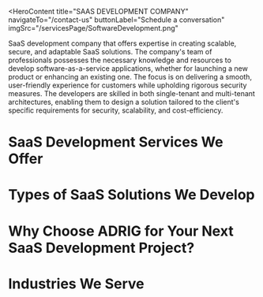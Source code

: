 <HeroContent
  title="SAAS DEVELOPMENT COMPANY"
  navigateTo="/contact-us"
  buttonLabel="Schedule a conversation"
  imgSrc="/servicesPage/SoftwareDevelopment.png"
>
  SaaS development company that offers expertise in creating scalable, secure,
  and adaptable SaaS solutions. The company's team of professionals possesses
  the necessary knowledge and resources to develop software-as-a-service
  applications, whether for launching a new product or enhancing an existing
  one. The focus is on delivering a smooth, user-friendly experience for
  customers while upholding rigorous security measures. The developers are
  skilled in both single-tenant and multi-tenant architectures, enabling them to
  design a solution tailored to the client's specific requirements for security,
  scalability, and cost-efficiency.
</HeroContent>

<ClientCompaniesComponent />

# SaaS Development Services We Offer

<section className="grid grid-cols-3 gap-10 w-full py-16">
  <section className="w-full col-span-1 cursor-pointer">
    <ServiceCard
      service={{
        id: 1,
        image: "/servicesPage/ConsultingandStrategyBuilding1.svg",
        title: "Consulting and Strategy Building",
        description:
          "Our expert consultation can help you navigate the intricacies of incorporating AI into your operations. We don't merely create AI-based products; we also develop comprehensive strategies to align these solutions with your organization's objectives, guaranteeing maximum impact and long-term success.",
        urlPath: "",
      }}
    />
  </section>
  <section className="w-full col-span-1 cursor-pointer">
    <ServiceCard
      service={{
        id: 2,
        image: "/servicesPage/CustomSaaSProductDevelopment.svg",
        title: "Custom SaaS Product Development",
        description:
          "We utilize cutting-edge tools and technologies to build robust and forward-looking SaaS products. Leveraging our expertise in multi-tenant and single-tenant architectures, we provide solutions that are not only scalable but also customized to meet the unique requirements of our clients. Our development methodology prioritizes meticulous testing and optimization, guaranteeing that each application operates at its peak performance.",
        urlPath: "",
      }}
    />
  </section>
  <section className="w-full col-span-1 cursor-pointer">
    <ServiceCard
      service={{
        id: 3,
        image: "/servicesPage/UIUXDesign.svg",
        title: "UX/UI Design",
        description:
          "Our extensive UI/UX design services include creating user personas, mapping user journeys, developing wireframes, and conducting usability testing for SaaS applications. Our UX specialists diligently construct intuitive experiences, while our UI designers concentrate on visual branding and interactive prototypes, guaranteeing the final solution embodies both practical functionality and visual appeal.",
        urlPath: "",
      }}
    />
  </section>
  <section className="w-full col-span-1 cursor-pointer">
    <ServiceCard
      service={{
        id: 4,
        image: "/servicesPage/MigrationtoSaaS.svg",
        title: "Migration to SaaS",
        description:
          "Transitioning to SaaS we skillfully transform your on-site software into a powerful and scalable subscription-based SaaS model, guaranteeing improved scalability and greater flexibility. Our experienced team oversees all aspects of the software migration process, including data migration, application reconfiguration, and user onboarding, ensuring a smooth transition with minimal disruption and maximum productivity.",
        urlPath: "",
      }}
    />
  </section>
  <section className="w-full col-span-1 cursor-pointer">
    <ServiceCard
      service={{
        id: 5,
        image: "/servicesPage/MigrationtoSaaS.svg",
        title: "API Development and Integration",
        description:
          "Our team develops strong APIs that effortlessly link your SaaS application with external data sources and services. This allows you to expand functionalities, enhance data exchange, and create a more integrated user experience. LeewayHertz helps you maximize the potential of your SaaS product by enabling effective API integration, whether connecting with payment processors, social platforms, or custom software.",
        urlPath: "",
      }}
    />
  </section>
  <section className="w-full col-span-1 cursor-pointer">
    <ServiceCard
      service={{
        id: 6,
        image: "/servicesPage/SupportandMaintenance1.svg",
        title: "Support and Maintenance",
        description:
          "Our committed team proactively maintains your SaaS application to detect and resolve potential problems before they impact your users. We continuously provide bug fixes, security updates, and performance enhancements to ensure your application operates seamlessly and efficiently. Furthermore, our support staff is available to help your users with any inquiries or technical challenges they may face.",
        urlPath: "",
      }}
    />
  </section>
</section>

# Types of SaaS Solutions We Develop

<section className="grid grid-cols-2 gap-10 w-full py-16">
  <section className="w-full col-span-1 cursor-pointer">
    <ServiceCard
      service={{
        id: 1,
        image: "/servicesPage/AccountingSaaSSolutions.svg",
        title: "Accounting SaaS Solutions",
        description:
          "We offer specialized cloud-based accounting solutions designed to meet the unique requirements of businesses. Our platforms are engineered to be both efficient and cost-effective, streamlining key financial processes such as invoicing, expense tracking, and financial reporting. This enables enhanced collaboration and provides real-time data insights to support informed decision-making.",
        urlPath: "",
      }}
    />
  </section>
  <section className="w-full col-span-1 cursor-pointer">
    <ServiceCard
      service={{
        id: 2,
        image: "/servicesPage/ContentManagementSystemCMS.svg",
        title: "Content Management System (CMS)",
        description:
          "Content Management Systems (CMS) are robust platforms developed using the Software-as-a-Service (SaaS) model. These systems simplify the processes of content creation and management. Our CMS solutions enable users to easily handle digital content, enhance workflow productivity, and build captivating web experiences, all while reducing the technical complexities involved..",
      }}
    />
  </section>
  <section className="w-full col-span-1 cursor-pointer">
    <ServiceCard
      service={{
        id: 3,
        image: "/servicesPage/EnterpriseResourcePlanningERPSaaS.svg",
        title: "Enterprise Resource Planning (ERP) SaaS ",
        description:
          "We focus on creating comprehensive cloud-based Enterprise Resource Planning (ERP) solutions that simplify operations across finance, logistics, manufacturing, and human resources, enabling data-informed decision-making. Our ERP SaaS offerings allow organizations to streamline inventory and order handling, optimize the use of resources, and gain a complete understanding of their business processes.",
        urlPath: "",
      }}
    />
  </section>
  <section className="w-full col-span-1 cursor-pointer">
    <ServiceCard
      service={{
        id: 4,
        image: "/servicesPage/ProjectManagementSaaSSolutions.svg",
        title: "Project Management SaaS Solutions",
        description:
          "Innovative Project Management Software-as-a-Service (SaaS) Solutions we create user-friendly and comprehensive project management SaaS products to assist organizations in planning, executing, and tracking projects. Our solutions enable teams to collaborate effortlessly, monitor project progress and critical performance indicators, and accomplish project objectives efficiently, promoting productivity and innovation throughout the organization.",
        urlPath: "",
      }}
    />
  </section>
  <section className="w-full col-span-1 cursor-pointer">
    <ServiceCard
      service={{
        id: 5,
        image: "/servicesPage/CommunicationSaaSSolutions.svg",
        title: "Communication SaaS Solutions",
        description:
          "Our proficiency encompasses the development of communication software-as-a-service (SaaS) platforms that enable real-time, remote collaboration without geographical or time constraints. Our solutions can improve internal communication and support a global workforce through effortless messaging, video conferencing, and file-sharing functionalities.",
        urlPath: "",
      }}
    />
  </section>
  <section className="w-full col-span-1 cursor-pointer">
    <ServiceCard
      service={{
        id: 6,
        image: "/servicesPage/HRSaaSSolutions1.svg",
        title: "HR SaaS Solutions",
        description:
          "We are experts in developing comprehensive HR software-as-a-service (SaaS) solutions that help manage employee information and establish an efficient HR workflow from the hiring process to retirement. Our solutions allow organizations to update their HR practices, automate routine administrative duties, and boost employee involvement, among other benefits.",
        urlPath: "",
      }}
    />
  </section>
  <section className="w-full col-span-1 cursor-pointer">
    <ServiceCard
      service={{
        id: 7,
        image: "/servicesPage/CustomerRelationshipManagementCRMSaaS.svg",
        title: "Customer Relationship Management (CRM) SaaS",
        description:
          "CRM SaaS (Software as a Service) is our area of expertise. We specialize in creating and implementing CRM SaaS solutions that enhance lead generation, manage sales funnels, and offer valuable customer data. Our solutions enable businesses to build strong customer relationships, streamline sales operations, and boost revenue through personalized interactions and data-driven intelligence.",
        urlPath: "",
      }}
    />
  </section>
  <section className="w-full col-span-1 cursor-pointer">
    <ServiceCard
      service={{
        id: 8,
        image: "/servicesPage/BillingSaaSSolutions.svg",
        title: "Billing SaaS Solutions",
        description:
          "We specialize in creating effective and protected billing SaaS solutions that simplify your billing procedures and maximize revenue collection. Our solutions empower businesses to streamline payment processing, enhance invoicing precision, and boost customer satisfaction through seamless billing experiences, leading to enhanced operational efficiency and revenue growth.",
        urlPath: "",
      }}
    />
  </section>
</section>

# Why Choose ADRIG for Your Next SaaS Development Project?

<section className="grid grid-cols-2 gap-10 w-full py-16">
  <section className="w-full col-span-1 cursor-pointer">
    <ServiceCard
      service={{
        id: 1,
        image: "/servicesPage/ExpertiseinSaaSArchitecture.svg",
        title: "Expertise in SaaS Architecture",
        description:
          "We possess exceptional knowledge in designing SaaS (Software as a Service) solutions. We can create applications with either multi-tenant or single-tenant architectures, ensuring optimal security, cost-effectiveness, and scalability. Our expertise spans across vertical and horizontal SaaS models, enabling us to customize your application to address industry-specific issues. Furthermore, we utilize serverless architecture to develop highly scalable and cost-efficient backend capabilities.",
        urlPath: "",
      }}
    />
  </section>
  <section className="w-full col-span-1 cursor-pointer">
    <ServiceCard
      service={{
        id: 2,
        image: "/servicesPage/CustomizedSolutions2.svg",
        title: "Customized Solutions",
        description:
          "Personalized Offerings we recognize that each organization is distinct, so we adopt a customized strategy to SaaS development. Our team collaborates closely with clients to comprehend their specific needs, obstacles, and objectives. This enables us to provide personalized solutions, whether for business administration, marketing or communication, that effectively address their requirements and yield tangible outcomes.",
      }}
    />
  </section>
  <section className="w-full col-span-1 cursor-pointer">
    <ServiceCard
      service={{
        id: 3,
        image: "/servicesPage/EndtoendServices.svg",
        title: "End-to-end Services ",
        description:
          "We provide complete end-to-end services to guide you through the entire SaaS development process, from the initial concept and design, to the final development, testing, and integration stages. Our diverse team of professionals, including UI/UX designers, software engineers, quality assurance specialists, and project managers, work together to deliver exceptional, high-caliber solutions that ensure a smooth and successful SaaS development experience.",
        urlPath: "",
      }}
    />
  </section>
  <section className="w-full col-span-1 cursor-pointer">
    <ServiceCard
      service={{
        id: 4,
        image: "/servicesPage/PostlaunchSupport.svg",
        title: "Post-launch Support",
        description:
          "After your SaaS solution is launched, we remain dedicated to helping you achieve your goals. We provide extensive post-launch support services to guarantee that your solution maintains optimal performance and adapts to meet evolving business requirements. Whether you need assistance with troubleshooting, performance enhancement, or adding new features, we are available to provide the necessary support.",
        urlPath: "",
      }}
    />
  </section>
</section>

# Industries We Serve

<section className="grid grid-cols-2 gap-10 w-full py-16">
  <section className="w-full col-span-1 cursor-pointer">
    <ServiceCard
      service={{
        id: 1,
        image: "/servicesPage/Healthcare2.svg",
        title: "Healthcare",
        description:
          "We utilize our extensive knowledge of regulatory requirements, system integration, and data protection to create scalable and secure cloud-based software solutions for healthcare professionals. Our offerings span from electronic medical record systems to telehealth platforms, enabling healthcare organizations to improve patient service and optimize their operations.",
        urlPath: "",
      }}
    />
  </section>
  <section className="w-full col-span-1 cursor-pointer">
    <ServiceCard
      service={{
        id: 2,
        image: "/servicesPage/Finance2.svg",
        title: "Finance",
        description:
          "We focus on ensuring security, scalability, and adherence to regulations when building reliable SaaS solutions for financial companies and financial technology startups. Our knowledge covers a wide range of areas, including digital banking platforms, peer-to-peer lending systems, and decentralized finance applications based on blockchain technology. This allows our clients to foster innovation and expedite their digital evolution.",
      }}
    />
  </section>
  <section className="w-full col-span-1 cursor-pointer">
    <ServiceCard
      service={{
        id: 3,
        image: "/servicesPage/Education.svg",
        title: "Education ",
        description:
          "We revolutionize educational organizations by providing user-friendly and captivating cloud-based software solutions, including online learning platforms, student information systems, virtual learning environments, and educational content distribution platforms. Our offerings empower teachers, learners, and school administrators to work together, innovate, and smoothly enhance the learning process.",
        urlPath: "",
      }}
    />
  </section>
  <section className="w-full col-span-1 cursor-pointer">
    <ServiceCard
      service={{
        id: 4,
        image: "/servicesPage/RetailandEcommerce.svg",
        title: "Retail and E-commerce",
        description:
          "We create comprehensive SaaS solutions that empower retailers and e-commerce companies to provide personalized shopping experiences, manage their online presence, and optimize their omnichannel sales. Our offerings, ranging from e-commerce platforms to inventory management systems and CRM tools, help businesses stay at the forefront of industry trends and maintain a competitive edge.",
        urlPath: "",
      }}
    />
  </section>
  <section className="w-full col-span-1 cursor-pointer">
    <ServiceCard
      service={{
        id: 5,
        image: "/servicesPage/ManufacturingandSupplyChain.svg",
        title: "Manufacturing and Supply Chain",
        description:
          "We create software-as-a-service (SaaS) solutions that aim to enhance manufacturing operations, increase transparency in supply chains, and optimize overall efficiency. Our offerings range from Manufacturing Execution Systems (MES) to demand forecasting applications and supply chain analytics platforms. These solutions enable manufacturers and logistics companies to respond effectively to evolving market conditions.",
        urlPath: "",
      }}
    />
  </section>
  <section className="w-full col-span-1 cursor-pointer">
    <ServiceCard
      service={{
        id: 6,
        image: "/servicesPage/HospitalityandTravel.svg",
        title: "Hospitality and Travel",
        description:
          "We create innovative cloud-based software solutions tailored to the specific requirements of the hospitality and travel industry. Our offerings include hotel management systems, reservation platforms, loyalty programs, and mobile concierge apps, which empower businesses to provide outstanding customer service and foster customer loyalty.",
        urlPath: "",
      }}
    />
  </section>
</section>
